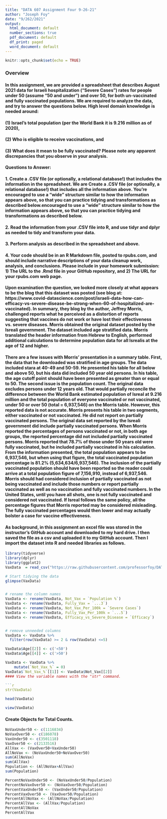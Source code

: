 ```yaml
---
title: "DATA 607 Assignment Four 9-26-21"
author: "Joseph Foy"
date: "9/262/2021"
output:
  html_document: default
  number_sections: true
  pdf_document: default
  df_print: paged
  word_document: default
---
```


```r
knitr::opts_chunk$set(echo = TRUE)
```

### Overview

#### In this assignment, we are provided a spreadsheet that describes August 2021 data for Israeli hospitalization (“Severe Cases”) rates for people under 50 (assume “50 and under”) and over 50, for both un-vaccinated and fully vaccinated populations. We are required to analyze the data, and try to answer the questions below. High level domain knowledge is needed around: 

#### (1) Israel’s total population (per the World Bank it is 9.216 million as of 2020), 
#### (2) Who is eligible to receive vaccinations, and 
#### (3) What does it mean to be fully vaccinated? Please note any apparent discrepancies that you observe in your analysis.

#### Questions to Answer:
#### 1. Create a .CSV file (or optionally, a relational database!) that includes the information in the spreadsheet.  We are Create a .CSV file (or optionally, a relational database!) that includes all the information above.  You’re encouraged to use a “wide” structure similar to how the information appears above, so that you can practice tidying and transformations as described below.encouraged to use a “wide” structure similar to how the information appears above, so that you can practice tidying and transformations as described below.

#### 2. Read the information from your .CSV file into R, and use tidyr and dplyr as needed to tidy and transform your data.

#### 3. Perform analysis as described in the spreadsheet and above.

#### 4. Your code should be in an R Markdown file, posted to rpubs.com, and should include narrative descriptions of your data cleanup work, analysis, and conclusions. Please include in your homework submission: 1) The URL to the .Rmd file in your GitHub repository, and 2) The URL for your rpubs.com web page.

#### Upon examination the question, we looked more closely at what appears to be the blog that this dataset was posted (see blog at:  https://www.covid-datascience.com/post/israeli-data-how-can-efficacy-vs-severe-disease-be-strong-when-60-of-hospitalized-are-vaccinated).  In summary, they blog by the author, Jeffrey Morris, challenged reports what he perceived as a distortion of reports suggesting that vaccines do not work or have lost their effectiveness vs. severe diseases. Morris obtained the original dataset posted by the Isreali government.  The dataset included age stratified data.  Morris translated the header information from Hebrew to English, performed additional calculations to determine population data for all Isrealis at the age of 12 and higher.  

#### There are a few issues with Morris' presentation in a summary table.  First, the data that he downloaded was stratified in age groups.  The data included stara at 40-49 and 50-59.  He presented his table for all below and above 50, but his data did included 50 year old persons.  In his table, the age cutoff point should have been presented as greater than or equal to 50.  The second issue is the population count.  The original data excludes persons under 12 years old.  That would partially reconcile the difference between the World Bank estimated population of Isreal at 9.216 million and the total population of everyone vaccinated or not vaccinated, under 50 or over 50 (total = 6,937,546) on the Morris table. However, this reported data is not accurate.  Morris presents his table in two segments, either vaccinated or not vaccinated.  He did not report on partially vaccinated persons.  The original data set reported by the Isreali government did include partially vaccinated persons.  When Morris reported the percentages of persons vaccinated or not, in both age groups, the reported percentage did not included partially vaccinated persons.  Morris reported that 78.7% of those under 50 years old were fully vaccinated, but he included partially vaccinated in his calculation.  From the information presented, the total population appears to be 6,937,546, but when using that figure, the total vaccinated population percentage is 81.2% (5,634,634/6,937,546).  The inclusion of the partially vaccinated population should have been reported so the reader could arrive at a total population figure of  7,156,910, instead of 6,937,546.  Morris should had considered inclusion of partially vaccinated as not being vaccinated and include those numbers or report partially vaccinated as well as no vaccination and fully vaccinated numbers.  In the United States, until you have all shots, one is not fully vaccinated and considered not vaccinated.  If Isreal follows the same policy, all the percentage figures that Morris reported may be considered misleading.  The fully vaccinated percentages would then lower and may actually bolster a case for vaccine effectiveness.

#### As background, in this assignment an excel file was stored in the instructor's GitHub account and downloaded to my hard drive.  I then saved the file as a csv and uploaded it to my GitHub account.  Then I import the dataset into R and needed libraries as follows.

```r
library(tidyverse)
library(dplyr)
library(ggplot2)
VaxData  = read_csv("https://raw.githubusercontent.com/professorfoy/DATA-607/main/israeli_vaccination_data_analysis_start.csv",show_col_types = FALSE)
```


```r
# Start tidying the data
glimpse(VaxData)


# rename the column names
VaxData <- rename(VaxData, Not_Vax = `Population %`)
VaxData <- rename(VaxData, Fully_Vax = `...3`)
VaxData <- rename(VaxData, Not_Vax_Per_100k = `Severe Cases`)
VaxData <- rename(VaxData, Fully_Vax_Per_100k = `...5`)
VaxData <- rename(VaxData, Efficacy_vs_Severe_Disease = `Efficacy`)


# remove unneeded columns
VaxData <- VaxData %>%
  filter(row(VaxData) >= 2 & row(VaxData) <=5)

VaxData$Age[[2]] <- c('<50')
VaxData$Age[[4]] <- c('>50')

VaxData <- VaxData %>%
    mutate(`Not_Vax_%` = 0)
VaxData$`Not_Vax_%`[[1]] <- VaxData$Not_Vax[[2]]
#### View the variable names with the "str" command.

```r
str(VaxData)
```

```r
head(VaxData) 
```
```r
view(VaxData)
```

#### Create Objects for Total Counts.

```r
NoVaxUnder50 <- c(1116834)
NoVaxOver50 <- c(186078)
VaxUnder50 <- c(3501118)
VaxOver50 <- c(2133516)
AllVax <- (VaxOver50+VaxUnder50)
AllNoVax <- (NoVaxUnder50+NoVaxOver50)
sum(AllNoVax)
sum(AllVax)
Population <- (AllNoVax+AllVax)
sum(Population)
```

```r
PercentNoVaxUnder50 <- (NoVaxUnder50/Population)
PercentNoVaxOver50 <- (NoVaxOver50/Population)
PercentVaxUnder50 <- (VaxUnder50/Population)
PercentVaxOver50 <- (VaxOver50/Population)
PercentAllNoVax <- (AllNoVax/Population)
PercentAllVax <- (AllVax/Population)
PercentAllNoVax
PercentAllVax
```

